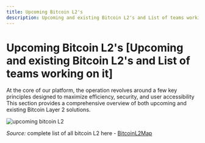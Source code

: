 ```yaml
---
title: Upcoming Bitcoin L2's
description: Upcoming and existing Bitcoin L2's and List of teams working on it
---
```


# Upcoming Bitcoin L2's [Upcoming and existing Bitcoin L2's and List of teams working on it]

At the core of our platform, the operation revolves around a few key principles designed to maximize efficiency, security, and user accessibility
This section provides a comprehensive overview of both upcoming and existing Bitcoin Layer 2 solutions.

<img src="/assets/upcoming-bitcoin.png" alt="upcoming bitcoin L2" />

_Source:_ complete list of all bitcoin L2 here - [BitcoinL2Map](https://bitcoinl2map.com/)
